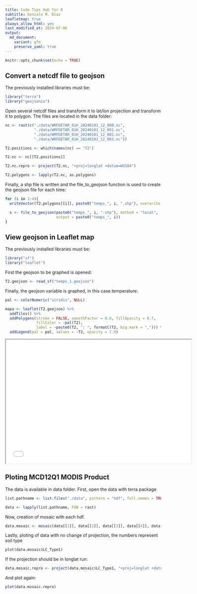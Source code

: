 ```yaml
---
title: Code Tips Hub for R
subtitle: Gonzalo M. Díaz
leafletmap: true
always_allow_html: yes
last_modified_at: 2024-07-06
output: 
  md_document:
    variant: gfm
    preserve_yaml: true
---
```


```r
knitr::opts_chunk$set(echo = TRUE)

```

## Convert a netcdf file to geojson

The previously installed libraries must be:
```r
library("terra")
library("geojsonio")
```

Open several netcdf files and transform it to lat/lon projection and transform it to polygon. The files are located in the data folder:
```r
nc <- rast(c("./data/WRFDETAR_01H_20240101_12_000.nc",
             "./data/WRFDETAR_01H_20240101_12_001.nc",
             "./data/WRFDETAR_01H_20240101_12_002.nc",
             "./data/WRFDETAR_01H_20240101_12_003.nc"))

T2.positions <- which(names(nc) == "T2")

T2.nc <- nc[[T2.positions]]

T2.nc.repro <- project(T2.nc, "+proj=longlat +datum=WGS84")

T2.polygons <- lapply(T2.nc, as.polygons)
```

Finally, a shp file is written and the file_to_geojson function is used to create the geojson file for each time:
```r
for (i in 1:4){
  writeVector(T2.polygons[[i]], paste0("temps_", i, ".shp"), overwrite = TRUE)

  s <- file_to_geojson(paste0("temps_", i, ".shp"), method = "local",
                       output = paste0("temps_", i))
}
```


## View geojson in Leaflet map

The previously installed libraries must be:
```r
library("sf")
library("leaflet")
```

First the geojson to be graphed is opened:
```r
T2.geojson <- read_sf("temps_1.geojson") 
```

Finally, the geojson variable is graphed, in this case temperature:
```r
pal <- colorNumeric("viridis", NULL)

mapa <- leaflet(T2.geojson) %>%
  addTiles() %>%
  addPolygons(stroke = FALSE, smoothFactor = 0.8, fillOpacity = 0.7,
              fillColor = ~pal(T2),
              label = ~paste0(T2, ": ", formatC(T2, big.mark = ","))) %>%
  addLegend(pal = pal, values = ~T2, opacity = 1.0)
```

<iframe src="/assets/mapa.html" width="600" height="400"></iframe>


## Ploting MCD12Q1 MODIS Product

The data is available in data folder. First, open the data with terra package
```r
list.pathname <- list.files("./data", pattern = "hdf", full.names = TRUE)

data <- lapply(list.pathname, FUN = rast)
```

Now, creation of mosaic with each hdf.
```r
data.mosaic <- mosaic(data[[1]], data[[2]], data[[3]], data[[4]], data[[5]], data[[6]], data[[7]], data[[8]], data[[9]])
```

Lastly, ploting of data with no change of projection, the numbers represent soil type
```r
plot(data.mosaic$LC_Type1)
```

If the projection should be in longlat run:
```r
data.mosaic.repro <- project(data.mosaic$LC_Type1, "+proj=longlat +datum=WGS84", method = "bilinear", progress = FALSE)
```

And plot again:
```r
plot(data.mosaic.repro)
```